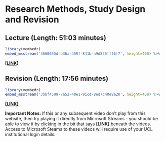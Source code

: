 # Research Methods, Study Design and Revision

## Lecture (Length: 51:03 minutes)
```r
library(vembedr)
embed_msstream('4660655d-b36a-459f-841b-a9d835fff6f7', height=400) %>% use_align('center')
```
[**[LINK]**](https://web.microsoftstream.com/video/4660655d-b36a-459f-841b-a9d835fff6f7)

## Revision (Length: 17:56 minutes)
```r
library(vembedr)
embed_msstream('3bbf4509-7a52-40e1-91cd-8ed7c40e8a20', height=400) %>% use_align('center')
```
[**[LINK]**](https://web.microsoftstream.com/video/3bbf4509-7a52-40e1-91cd-8ed7c40e8a20)

<div class="note">
**Important Notes:** If this or any subsequent video don't play from this website, then try playing it directly from Microsoft Streams - you should be able to view it by clicking in the bit that says **[LINK]** beneath the videos. Access to Microsoft Steams to these videos will require use of your UCL institutional login details.
</div>

